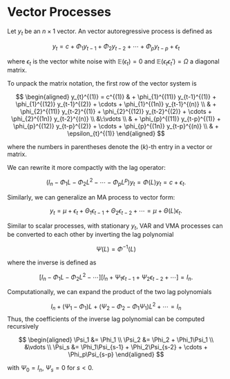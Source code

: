 # Vector Processes

Let $y_t$ be an $n\times 1$ vector. An vector autoregressive process is
defined as

$$
y_t = c + \Phi_1 y_{t-1} + \Phi_2 y_{t-2} +\cdots + \Phi_p y_{t-p} + \epsilon_t
$$

where $\epsilon_t$ is the vector white noise with
$\mathbb E(\epsilon_t)=0$ and $\mathbb E(\epsilon_t\epsilon_t')=\Omega$
a diagonal matrix.

To unpack the matrix notation, the first row of the vector system is

$$
\begin{aligned}
y_{t}^{(1)} = c^{(1)} 
& + \phi_{1}^{(11)} y_{t-1}^{(1)} + \phi_{1}^{(12)} y_{t-1}^{(2)} + \cdots + \phi_{1}^{(1n)} y_{t-1}^{(n)} \\
& + \phi_{2}^{(11)} y_{t-2}^{(1)} + \phi_{2}^{(12)} y_{t-2}^{(2)} + \cdots + \phi_{2}^{(1n)} y_{t-2}^{(n)} \\
&\:\vdots \\
& + \phi_{p}^{(11)} y_{t-p}^{(1)} + \phi_{p}^{(12)} y_{t-p}^{(2)} + \cdots + \phi_{p}^{(1n)} y_{t-p}^{(n)} \\
& + \epsilon_{t}^{(1)}
\end{aligned}
$$

where the numbers in parentheses denote the $(k)$-th entry in a vector
or matrix.

We can rewrite it more compactly with the lag operator:

$$
(I_n - \Phi_1 L -\Phi_2 L^2 - \cdots -\Phi_p L^p) y_t = \Phi(L) y_t = c + \epsilon_t.
$$

Similarly, we can generalize an MA process to vector form:

$$
y_t = \mu + \epsilon_t + \Theta_1\epsilon_{t-1} + \Theta_2\epsilon_{t-2} + \cdots
= \mu + \Theta(L) \epsilon_t.
$$

Similar to scalar processes, with stationary $y_t$, VAR and VMA
processes can be converted to each other by inverting the lag polynomial

$$
\Psi(L) = \Phi^{-1}(L)
$$

where the inverse is defined as

$$
[I_n - \Phi_1 L -\Phi_2 L^2 - \cdots][I_n +\Psi_1\epsilon_{t-1} + \Psi_2\epsilon_{t-2} + \cdots] = I_n.
$$

Computationally, we can expand the product of the two lag polynomials

$$
I_n + (\Psi_1-\Phi_1)L + (\Psi_2-\Phi_2-\Phi_1\Psi_1)L^2 + \cdots = I_n
$$ Thus, the coefficients of the inverse lag polynomial can be computed
recursively

$$
\begin{aligned}
\Psi_1 &= \Phi_1 \\
\Psi_2 &= \Phi_2 + \Phi_1\Psi_1 \\
&\vdots \\
\Psi_s &= \Phi_1\Psi_{s-1} + \Phi_2\Psi_{s-2} + \cdots + \Phi_p\Psi_{s-p}
\end{aligned}
$$

with $\Psi_0=I_n$, $\Psi_s=0$ for $s<0$.
